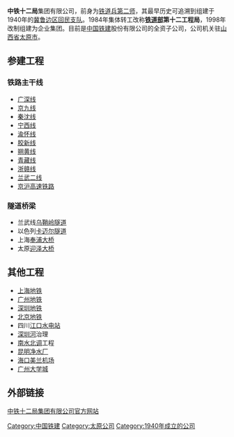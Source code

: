 {{coord|37.85856|112.49404|display=title}}
'''中铁十二局'''集团有限公司，前身为[[中国人民解放军铁道兵#铁道兵第一师|铁道兵第二师]]，其最早历史可追溯到组建于1940年的[[冀鲁边区|冀鲁边区]][[回民支队|回民支队]]。1984年集体转工改称'''[[中华人民共和国铁道部|铁道部]]第十二工程局'''，1998年改制组建为企业集团。目前是[[中国铁建|中国铁建]]股份有限公司的全资子公司，公司机关驻[[山西省|山西省]][[太原市|太原市]]。
== 参建工程 ==
=== 铁路主干线 ===
*[[广深线|广深线]]
*[[京九线|京九线]]
*[[秦沈线|秦沈线]]
*[[宁西线|宁西线]]
*[[渝怀线|渝怀线]]
*[[胶新线|胶新线]]
*[[朔黄线|朔黄线]]
*[[青藏线|青藏线]]
*[[浙赣线|浙赣线]]
*[[兰新铁路|兰武二线]]
*[[京沪高速铁路|京沪高速铁路]]

=== 隧道桥梁 ===
*兰武线[[乌鞘岭隧道|乌鞘岭隧道]]
*以色列[[卡迈尔隧道|卡迈尔隧道]]
*上海[[奉浦大桥|奉浦大桥]]
*太原[[迎泽大桥|迎泽大桥]]

== 其他工程 ==
*[[上海地铁|上海地铁]]
*[[广州地铁|广州地铁]]
*[[深圳地铁|深圳地铁]]
*[[北京地铁|北京地铁]]
*四川[[江口水电站|江口水电站]]
*[[深圳河|深圳河]]治理
*[[南水北调|南水北调]]工程
*[[昆明净水厂|昆明净水厂]]
*[[海口美兰机场|海口美兰机场]]
*[[广州大学城|广州大学城]]

== 外部链接 ==
[http://www.cr12g.com.cn/ 中铁十二局集团有限公司官方网站] {{Wayback|url=http://www.cr12g.com.cn/ |date=20201130072851 }}

[[Category:中国铁建|Category:中国铁建]]
[[Category:太原公司|Category:太原公司]]
[[Category:1940年成立的公司|Category:1940年成立的公司]]